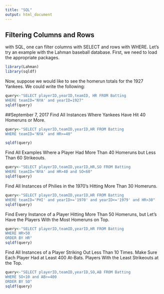 ```yaml
---
title: "SQL"
output: html_document
---
```


## Filtering Columns and Rows

with SQL, one can filter columns with SELECT and rows with WHERE. Let's try an example with the Lahman baseball database. First, we need to load the appropriate packages. 

```r
library(Lahman)
library(sqldf)
```


Now, suppose we would like to see the homerun totals for the 1927 Yankees. We could write the following:
```r
query<-"SELECT playerID,yearID,teamID, HR FROM Batting
WHERE teamID='NYA' and yearID=1927"
sqldf(query)
```
##September 7, 2017
Find All Instances Where Yankees Have Hit 40 Homeruns or More.
```r
query<-"SELECT playerID,teamID,yearID,HR FROM Batting
WHERE teamID='NYA' and HR>=40"

sqldf(query)

```
Find All Examples Where a Player Had More Than 40 Homeruns but Less Than 60 Strikeouts.
```r
query<-"SELECT playerID,teamID,yearID,HR,SO FROM Batting
WHERE teamID='NYA' and HR>40 and SO<60"
sqldf(query)
```
Find All Instances of Philies in the 1970's Hitting More Than 30 Homeruns.
```r
query<-"SELECT playerID,teamID,yearID,HR FROM Batting
WHERE teamID='PHI' and yearID>='1970' and yearID<='1979' and HR>30"
sqldf(query) 
```
Find Every Instance of a Player Hitting More Than 50 Homeruns, but Let's Have the Players With the Most Homeruns on Top.
```r
query<-"SELECT playerID,teamID,yearID,HR FROM Batting
WHERE HR>50 
ORDER BY HR"
sqldf(query) 
```
Find All Instances of a Player Striking Out Less Than 10 Times. Make Sure Each Player Had at Least 400 At-Bats. Players With the Least Strikeouts at the Top. 
```r
query<-"SELECT playerID,teamID,yearID,SO,AB FROM Batting
WHERE SO<10 and AB>=400
ORDER BY SO"
sqldf(query)
```

